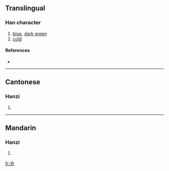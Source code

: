{{also|滄}}
==Translingual==

===Han character===
{{Han char|rn=85|rad=水|as=04|sn=7|four=|canj=水人尸山 (EOSU)}}

# [[blue]], [[dark green]]
# [[cold]]

====References====
* {{Han ref|kx=0612.121|hdz=31569.030|uh=6CA7|ud=27815}}

----

==Cantonese==

===Hanzi===
{{yue-hanzi|jyut=|y=chong1}}

# {{defn|Cantonese}}

----

==Mandarin==

===Hanzi===
{{cmn-hanzi|tra=滄|pin=[[cāng]] ([[cang1]])|wg=ts'ang<sup>1</sup>}}

# {{defn|Mandarin}}

[[fr:沧]]